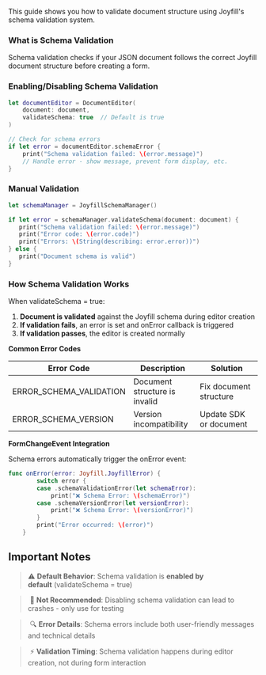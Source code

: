 
This guide shows you how to validate document structure using Joyfill's schema validation system.

### **What is Schema Validation**

Schema validation checks if your JSON document follows the correct Joyfill document structure before creating a form.

### **Enabling/Disabling Schema Validation**

```swift
let documentEditor = DocumentEditor(
    document: document,
    validateSchema: true  // Default is true
)

// Check for schema errors
if let error = documentEditor.schemaError {
    print("Schema validation failed: \(error.message)")
    // Handle error - show message, prevent form display, etc.
}
```

### **Manual Validation**

```swift
let schemaManager = JoyfillSchemaManager()

if let error = schemaManager.validateSchema(document: document) {
   print("Schema validation failed: \(error.message)")
   print("Error code: \(error.code)")
   print("Errors: \(String(describing: error.error))")
} else {
   print("Document schema is valid")
}
```

### **How Schema Validation Works**

When validateSchema = true:

1. **Document is validated** against the Joyfill schema during editor creation
2. **If validation fails**, an error is set and onError callback is triggered
3. **If validation passes**, the editor is created normally

**Common Error Codes**

| Error Code | Description | Solution |
| --- | --- | --- |
| ERROR_SCHEMA_VALIDATION | Document structure is invalid | Fix document structure |
| ERROR_SCHEMA_VERSION | Version incompatibility | Update SDK or document |

**FormChangeEvent Integration**

Schema errors automatically trigger the onError event:

```swift
func onError(error: Joyfill.JoyfillError) {
        switch error {
        case .schemaValidationError(let schemaError):
            print("❌ Schema Error: \(schemaError)")
        case .schemaVersionError(let versionError):
            print("❌ Schema Error: \(versionError)")
        }
        print("Error occurred: \(error)")
    }
```

## **Important Notes**

> ⚠️ **Default Behavior**: Schema validation is **enabled by default** (validateSchema = true)

> 🚫 **Not Recommended**: Disabling schema validation can lead to crashes - only use for testing

> 🔍 **Error Details**: Schema errors include both user-friendly messages and technical details

> ⚡ **Validation Timing**: Schema validation happens during editor creation, not during form interaction
